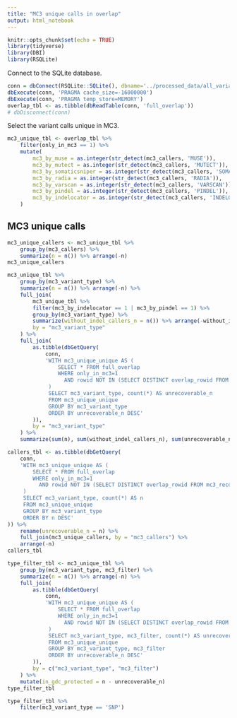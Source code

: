 ```yaml
---
title: "MC3 unique calls in overlap"
output: html_notebook
---
```


```r
knitr::opts_chunk$set(echo = TRUE)
library(tidyverse)
library(DBI)
library(RSQLite)
```

Connect to the SQLite database.
```r
conn = dbConnect(RSQLite::SQLite(), dbname='../processed_data/all_variants.sqlite')
dbExecute(conn, 'PRAGMA cache_size=-16000000')
dbExecute(conn, 'PRAGMA temp_store=MEMORY')
overlap_tbl <- as.tibble(dbReadTable(conn, 'full_overlap'))
# dbDisconnect(conn)
```

Select the variant calls unique in MC3.
```r
mc3_unique_tbl <- overlap_tbl %>% 
    filter(only_in_mc3 == 1) %>%
    mutate(
        mc3_by_muse = as.integer(str_detect(mc3_callers, 'MUSE')),
        mc3_by_mutect = as.integer(str_detect(mc3_callers, 'MUTECT')),
        mc3_by_somaticsniper = as.integer(str_detect(mc3_callers, 'SOMATICSNIPER')),
        mc3_by_radia = as.integer(str_detect(mc3_callers, 'RADIA')),
        mc3_by_varscan = as.integer(str_detect(mc3_callers, 'VARSCAN')),
        mc3_by_pindel = as.integer(str_detect(mc3_callers, 'PINDEL')),
        mc3_by_indelocator = as.integer(str_detect(mc3_callers, 'INDELOCATOR'))
    )
```


## MC3 unique calls

```r
mc3_unique_callers <- mc3_unique_tbl %>% 
    group_by(mc3_callers) %>%
    summarize(n = n()) %>% arrange(-n)
mc3_unique_callers
```


```r
mc3_unique_tbl %>%
    group_by(mc3_variant_type) %>%
    summarize(n = n()) %>% arrange(-n) %>%
    full_join(
        mc3_unique_tbl %>%
        filter(mc3_by_indelocator == 1 | mc3_by_pindel == 1) %>% 
        group_by(mc3_variant_type) %>%
        summarize(without_indel_callers_n = n()) %>% arrange(-without_indel_callers_n),
        by = "mc3_variant_type"
    ) %>%
    full_join(
        as.tibble(dbGetQuery(
            conn,
            'WITH mc3_unique_unique AS (
                SELECT * FROM full_overlap 
                WHERE only_in_mc3=1 
                  AND rowid NOT IN (SELECT DISTINCT overlap_rowid FROM mc3_recoverable_unique)
             )
             SELECT mc3_variant_type, count(*) AS unrecoverable_n 
             FROM mc3_unique_unique 
             GROUP BY mc3_variant_type 
             ORDER BY unrecoverable_n DESC'
        )),
        by = "mc3_variant_type"
    ) %>%
    summarize(sum(n), sum(without_indel_callers_n), sum(unrecoverable_n))
```



```r
callers_tbl <- as.tibble(dbGetQuery(
    conn,
    'WITH mc3_unique_unique AS (
        SELECT * FROM full_overlap 
        WHERE only_in_mc3=1 
          AND rowid NOT IN (SELECT DISTINCT overlap_rowid FROM mc3_recoverable_unique)
     )
     SELECT mc3_variant_type, count(*) AS n 
     FROM mc3_unique_unique 
     GROUP BY mc3_variant_type 
     ORDER BY n DESC'
)) %>%
    rename(unrecoverable_n = n) %>% 
    full_join(mc3_unique_callers, by = "mc3_callers") %>%
    arrange(-n)
callers_tbl
```


```r
type_filter_tbl <- mc3_unique_tbl %>%
    group_by(mc3_variant_type, mc3_filter) %>%
    summarize(n = n()) %>% arrange(-n) %>%
    full_join(
        as.tibble(dbGetQuery(
            conn,
            'WITH mc3_unique_unique AS (
                SELECT * FROM full_overlap 
                WHERE only_in_mc3=1 
                  AND rowid NOT IN (SELECT DISTINCT overlap_rowid FROM mc3_recoverable_unique)
             )
             SELECT mc3_variant_type, mc3_filter, count(*) AS unrecoverable_n 
             FROM mc3_unique_unique 
             GROUP BY mc3_variant_type, mc3_filter
             ORDER BY unrecoverable_n DESC'
        )),
        by = c("mc3_variant_type", "mc3_filter")
    ) %>%
    mutate(in_gdc_protected = n - unrecoverable_n)
type_filter_tbl
```

```r
type_filter_tbl %>% 
    filter(mc3_variant_type == 'SNP')
```

